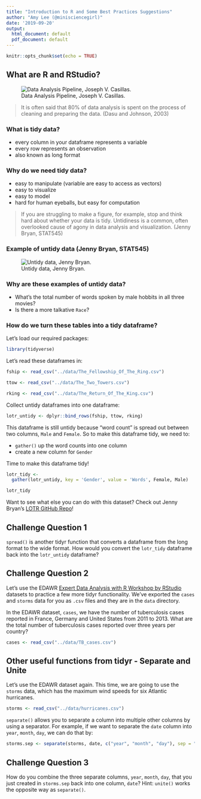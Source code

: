 ```yaml
---
title: "Introduction to R and Some Best Practices Suggestions"
author: "Amy Lee (@minisciencegirl)"
date: '2019-09-20'
output:
  html_document: default
  pdf_document: default
---
```


```r
knitr::opts_chunk$set(echo = TRUE)
```

## What are R and RStudio?

![Data Analysis Pipeline, Joseph V. Casillas.](../images/DataAnalysis.png)

> It is often said that 80% of data analysis is spent on the process of cleaning and preparing the data. (Dasu and Johnson, 2003)


### What is tidy data?
* every column in your dataframe represents a variable
* every row represents an observation
* also known as long format


### Why do we need tidy data?
* easy to manipulate (variable are easy to access as vectors)
* easy to visualize
* easy to model
* hard for human eyeballs, but easy for computation

> If you are struggling to make a figure, for example, stop and think hard about whether your data is tidy. Untidiness is a common, often overlooked cause of agony in data analysis and visualization. (Jenny Bryan, STAT545)


### Example of untidy data (Jenny Bryan, STAT545)
![Untidy data, Jenny Bryan.](../images/untidy_lotr.png)


### Why are these examples of untidy data?
* What's the total number of words spoken by male hobbits in all three movies?
* Is there a more talkative `Race`? 


### How do we turn these tables into a tidy dataframe?

Let's load our required packages:

```r
library(tidyverse)
```


Let's read these dataframes in:

```r
fship <- read_csv("../data/The_Fellowship_Of_The_Ring.csv")

ttow <- read_csv("../data/The_Two_Towers.csv")

rking <- read_csv("../data/The_Return_Of_The_King.csv")
```


Collect untidy dataframes into one dataframe:

```r
lotr_untidy <- dplyr::bind_rows(fship, ttow, rking)
```

This dataframe is still untidy because "word count" is spread out between two columns, `Male` and `Female`. So to make this dataframe tidy, we need to:

* `gather()` up the word counts into one column
* create a new column for `Gender`

Time to make this dataframe tidy!

```r
lotr_tidy <-
  gather(lotr_untidy, key = 'Gender', value = 'Words', Female, Male)

lotr_tidy
```

Want to see what else you can do with this dataset? 
Check out Jenny Bryan's [LOTR GitHub Repo](https://github.com/jennybc/lotr-tidy)!

## Challenge Question 1

`spread()` is another tidyr function that converts a dataframe from the long format to the wide format. How would you convert the `lotr_tidy` dataframe back into the `lotr_untidy` dataframe?


## Challenge Question 2

Let's use the EDAWR [Expert Data Analysis with R Workshop by RStudio](https://github.com/rstudio/EDAWR) datasets to practice a few more tidyr functionality. We've exported the `cases` and `storms` data for you as `.csv` files and they are in the `data` directory.  

In the EDAWR dataset, `cases`, we have the number of tuberculosis cases reported in France, Germany and United States from 2011 to 2013. What are the total number of tuberculosis cases reported over three years per country?

```r
cases <- read_csv("../data/TB_cases.csv")
```

## Other useful functions from tidyr - Separate and Unite

Let's use the EDAWR dataset again. This time, we are going to use the `storms` data, which has the maximum wind speeds for six Atlantic hurricanes. 

```r
storms <- read_csv("../data/hurricanes.csv")
```

`separate()` allows you to separate a column into multiple other columns by using a separator. For example, if we want to separate the `date` column into `year`, `month`, `day`, we can do that by:

```r
storms.sep <- separate(storms, date, c("year", "month", "day"), sep = "-")
```

## Challenge Question 3

How do you combine the three separate columns, `year`, `month`, `day`, that you just created in `storms.sep` back into one column, `date`? Hint: `unite()` works the opposite way as `separate()`.

